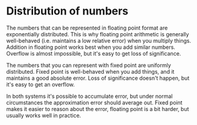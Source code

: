 # Distribution of numbers

The numbers that can be represented in floating point format are exponentially distributed. This is why floating point arithmetic is generally well-behaved (i.e. maintains a low relative error) when you multiply things. Addition in floating point works best when you add similar numbers. Overflow is almost impossible, but it's easy to get loss of significance.

The numbers that you can represent with fixed point are uniformly distributed. Fixed point is well-behaved when you add things, and it maintains a good absolute error. Loss of significance doesn't happen, but it's easy to get an overflow. 

In both systems it's possible to accumulate error, but under normal circumstances the approximation error should average out. Fixed point makes it easier to reason about the error, floating point is a bit harder, but usually works well in practice.